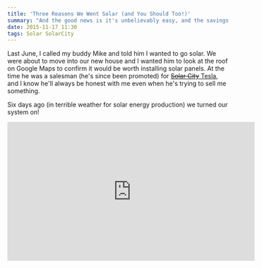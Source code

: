 ```yaml
---
title: 'Three Reasons We Went Solar (and You Should Too!)'
summary: "And the good news is it's unbelievably easy, and the savings are real."
date: 2015-11-17 11:30
tags: Solar SolarCity
---
```


Last June, I called my buddy Mike and told him I wanted to go solar. We were about to move into our new house and I wanted him to look at the roof on Google Maps to confirm it would be worth installing solar panels. At the time he was a salesman (he's since been promoted) for [~~Solar City~~ Tesla][ref], and I know he'll always be honest with me even when he's trying to sell me something.

Six days ago (in terrible weather for solar energy production) we turned our system on!

<iframe
	width="560"
	height="315"
	src="https://www.youtube.com/embed/hcAEw0Ft8G8"
	frameborder="0"
	allowfullscreen
/>

Solar energy is really hot right now. Every time I mention our system on Facebook and Twitter I get more people asking me for details about what we paid, how much we're saving, and so on. Everybody wants in. And the good news is it's unbelievably easy, and the savings are real.

Here's our electric consumption compared with our solar production for yesterday. And remember, it's almost winter here in the northern hemisphere, so we're almost opposite of ideal conditions. This is only going to get better during the summer!

![Our solar production vs power consumption for Nov 16th](./solar-usage.png)

Here, then, are the very first three reasons that come to mind when asked why I wanted to go solar, and you should too:

## 1: It's good for the planet!

The sun is a renewable energy source that will be around billions of years after the last humans die (if we stay on our current trajectory, at least), and it's free. Just look up. Feel that warmth on your face? Free energy.

Not dumping tons of carbon and other gross polution into the atmosphere is another added bonus.

Really, do I have to sell the whole "it's good for the environment" thing that hard? I think pretty much everyone agrees that solar energy is much better than fossil fuels and easier to harness than wind or water.

## 2: Elon Musk, evil genius

Of course, ~~Solar City~~ Tesla makes some money from the contract they sign with you. How else would they pay for sales staff, installers, and so forth?

The federal government provides a nice Alternative Energy Credit to the owner of the solar system. Since we lease our system from ~~Solar City~~ Tesla, they own it, and they get to pocket that AEC. Then there's the profit from selling any over-produced energy back into the grid. I'll cover some of the details from that in a later section, but for now just know: They make a profit and Elon Musk turns around and reinvests that money in making the world a better place. (That's my educated guess based on his current interests: ~~Solar City~~ Tesla Solar, Tesla Automotive, SpaceX, etc)

I love supporting a business that's out to make the world better, not just to make the shareholders rich.

## 3: We save money & it costs us _nothing\*_

I know you're cringing at that asterisk. Give me a chance to explain!

No matter what, there are no up-front costs. We've paid nothing so far, and that has covered a site inspector, the installation crew and the solar panels themselves, and a few inspections after installation. All for $0.

We signed a 20 year, fixed-rate contract at a per-kWh rate that is currently _higher_ than what PECO charges. We're paying 15.67 cents per kWh that our solar panels produce, while PECO is only charging 13.9 per kWh that we consume from the grid. The electric utility industry, on average nationally, increases rates by 5% per year, so by year 6 we'll be saving money compared to PECO, according to those projections.

Our contract is the green bars, and the PECO projection is the red bars.

![~~Solar City~~ Tesla rates (actual) vs Peco rates (projection) over the next 20 years](./solar-rates.png)

But what are those blue bars? That's where the asterisk comes in.

We chose a contract that has a higher initial per-kWh rate initially, but is fixed for 20 years. We're going to lose a little bit of money every year until that fixed rate is lower than the PECO rate. But...

For people that want to start saving money immediately, ~~Solar City~~ Tesla offers a similarly-increasing rate plan, but the amount it will increase is fixed at 2.9% and will not change for the life of your contract; _and_ they start you out lower than PECO rates, so you start saving immediately. As you can see, the blue bar starts below the red bar and never goes above it.

How much more are we going to save over the life of the contract by signing up for the fixed rate (green bar) plan?

![Amount saved over time, two Solar City plans compared](./solar-savings.png)

At the end of your 20 year contract, you've saved a bunch of money... And contributed to saving the planet in a meaningful way! But what's the real dollar difference between the two plans? In order to calculate this we need a rough estimate of the number of kWh used per year, which for my family is currently about 9,200 kWh/y.

On the increasing rate plan (blue bar), we would save about $66 in the first year, and by the end of year 20 we would have saved a combined total of $5,658 and change (about $282/year). On the fixed rate plan (green bar) we're going to lose money for the first few years, and then once our rate is better than PECO's it's going to take a few more years worth of savings to recoup those first years losses; but then the savings take off. We'll lose $229 in our first year, and in year 5 our total combined loss will be up to $637 and change (about $127/year). But by year 20, including those losses up front, we will have saved $7,367 and change compared to the PECO projection (about $368/year).

Because we're willing to take a little bit of a loss for the first few years, we'll save roughly an extra $1,700 over the 20 years of the contract.

> This is probably a good time to mention that your rates **will vary**. These numbers are all based on what _my_ electric utility is charging _me_, and the rates that ~~Solar City~~ Tesla _offered me_. Unless you live near me, your starting rates will probably differ, and the rates that ~~Solar City~~ Tesla offers you will probably differ. But the intent will be the same.

## How can they afford to do this?

I don't have special access or Nate-Silver-like abilities to divine truth from seemingly unrelated numbers, but there are a few things that we know for sure.

- ~~Solar City~~ Tesla charges you nothing for your panels and other expenses (installation, etc), and recovers those costs through income streams; making it _really easy_ for anyone with appropriate roof space to get involved. For the average consumer, the cost of the panels alone would be prohibitive to going solar independently.
- The federal government (and perhaps some states?) incentivize alternative energy with Alternative Engergy Credits, which is basically a rebate they pay you for using clean energy like solar power. That goes to the owner of the solar system, which is ~~Solar City~~ Tesla, not you.
- Your electric utility will pay ~~Solar City~~ Tesla for any energy your system pushes back into the grid (after net metering)

### What's net metering?

When you use electricity from the grid, your power meter spins in one direction. If you produce more energy than you consume, it will be pushed back into the grid and your meter will spin _backwards_.

Now imagine someone reading your meter on the 1st of the month, and it's at 5,000. When she comes back to read it on the 1st of the following month, it's at 5,300, and you're charged for 300 kWh of usage. But what the meter doesn't show is that during the beginning of the month the weather was outstanding and your meter spun backwards to 4,800; before the sky turned black and you had to start drawing energy from the grid again.

All that matters is that your _net_ usage from the grid was 300 kWh. That's net-metering.

If the reading on the 1st day of the second month was 4,500, that would represent 500 kWh pushed back into the grid, and _they_ would pay _you_ rather than the other way around.

## Sounds great, where do I sign up?!

If you're in a state where they operate, [get in touch with them!][ref] Or, if you'd rather start talking directly with a person (and I know you), get in touch with me and I'll put you in contact with my salesman Mike.

### Referral Disclosure

I wrote this post because I couldn't keep up with people asking me for details on my solar setup. I believe in the company (I signed a 20 year contract with them!) and I believe they will do right by you, too. I wouldn't share this information if that weren't true. But, in the interest of disclosure, I do stand to make a little bit of money if you sign up.

If you use [my referral link][ref] to initiate contact with ~~Solar City~~ Tesla and you ultimately do get a solar system installed, you and I both get $250.

I hope you do, for our planet's sake.

[ref]: http://ts.la/adam3818
